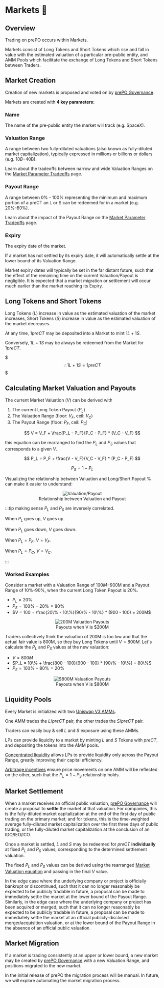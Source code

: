 
# Markets 🏦

## Overview

Trading on prePO occurs within Markets.

Markets consist of Long Tokens and Short Tokens which rise and fall in value with the estimated valuation of a particular pre-public entity, and AMM Pools which facilitate the exchange of Long Tokens and Short Tokens between Traders.

## Market Creation

Creation of new markets is proposed and voted on by [prePO Governance](/governance).

Markets are created with **4 key parameters:**

### Name

The name of the pre-public entity the market will track (e.g. SpaceX).

### Valuation Range

A range between two fully-diluted valuations (also known as fully-diluted market capitalization), typically expressed in millions or billions or dollars (e.g. $10B-$40B).

Learn about the tradeoffs between narrow and wide Valuation Ranges on the [Market Parameter Tradeoffs](/developer/parameter-tradeoffs) page.

### Payout Range

A range between 0% - 100% representing the minimum and maximum portion of a preCT an L or S can be redeemed for in a market (e.g. 20%-80%).

Learn about the impact of the Payout Range on the [Market Parameter Tradeoffs](/developer/parameter-tradeoffs) page.

### Expiry

The expiry date of the market.

If a market has not settled by its expiry date, it will automatically settle at the lower bound of its Valuation Range.

Market expiry dates will typically be set in the far distant future, such that the effect of the remaining time on the current Valuation/Payout is negligible. It is expected that a market migration or settlement will occur much earlier than the market reaching its Expiry.

## Long Tokens and Short Tokens

Long Tokens ($L$) increase in value as the estimated valuation of the market increases, Short Tokens ($S$) increase in value as the estimated valuation of the market decreases.

At any time, $1 preCT$ may be deposited into a Market to mint $1 L + 1 S$.

Conversely, $1L + 1S$ may be always be redeemed from the Market for $1 preCT$.

$$$
\therefore 1L + 1S = 1 preCT
$$$

## Calculating Market Valuation and Payouts

The current Market Valuation ($V$) can be derived with 

1. The current Long Token Payout ($P_L$)
2. The Valuation Range (floor: $V_F$, ceil: $V_C$)
3. The Payout Range (floor: $P_F$, ceil: $P_C$)

$$
V = V_F + \frac{P_L - P_F}{P_C - P_F} * (V_C - V_F)
$$

this equation can be rearranged to find the $P_L$ and $P_S$ values that corresponds to a given $V$.

$$
P_L = P_F + \frac{V - V_F}{V_C - V_F} * (P_C - P_F)
$$

$$
P_S = 1 - P_L
$$

Visualizing the relationship between Valuation and Long/Short Payout % can make it easier to understand:

<center>
  <figure style={{maxWidth: '30rem'}}>
    <img alt="Valuation/Payout" src={useBaseUrl("/img/val_payout.png")} />
    <figcaption>Relationship between Valuation and Payout</figcaption>
  </figure>
</center>

:::tip making sense
$P_L$ and $P_S$ are inversely correlated.

When $P_L$ goes up, $V$ goes up.

When $P_L$ goes down, $V$ goes down.

When $P_L = P_F$, $V = V_F$.

When $P_L = P_C$, $V = V_C$.

:::


### Worked Examples

Consider a market with a Valuation Range of $100M-$900M and a Payout Range of 10%-90%, when the current Long Token Payout is 20%.

- $P_L = 20\%$
- $P_S = 100\% - 20\% = 80\%$
- $V = 100 + \frac{20\% - 10\%}{90\% - 10\%} * (900 - 100) = 200M$


<center>
  <figure style={{maxWidth: '30rem'}}>
    <img alt="200M Valuation Payouts" src={useBaseUrl("/img/200m_payout_val.png")} />
    <figcaption>Payouts when V is $200M</figcaption>
  </figure>
</center>

Traders collectively think the valuation of 200M is too low and that the actual fair value is 800M, so they buy Long Tokens until $V = 800M$. Let's calculate the $P_L$ and $P_S$ values at the new valuation:

- $V = 800M$
- $P_L = 10\% + \frac{800 - 100}{900 - 100} * (90\% - 10\%) = 80\%$
- $P_S = 100\% - 80\% = 20\%$


<center>
  <figure style={{maxWidth: '30rem'}}>
    <img alt="$800M Valuation Payouts" src={useBaseUrl("/img/800m_payout_val.png")} />
    <figcaption>Payouts when V is $800M</figcaption>
  </figure>
</center>



## Liquidity Pools

Every Market is initialized with two [Uniswap V3 AMMs](https://uniswap.org/blog/uniswap-v3). 

One AMM trades the $L/preCT$ pair, the other trades the $S/preCT$ pair.

Traders can easily buy & sell $L$ and $S$ exposure using these AMMs.

LPs can provide liquidity to a market by minting $L$ and $S$ Tokens with $preCT$, and depositing the tokens into the AMM pools.

[Concentrated liquidity](https://docs.uniswap.org/protocol/concepts/V3-overview/concentrated-liquidity) allows LPs to provide liquidity only across the Payout Range, greatly improving their capital efficiency.

[Arbitrage incentives](/developer/arbitrage) ensure price movements on one AMM will be reflected on the other, such that the $P_L = 1 - P_S$ relationship holds.

## Market Settlement

When a market receives an official public valuation, [prePO Governance](/governance) will create a proposal to **settle** the market at that valuation. For companies, this is the fully-diluted market capitalization at the end of the first day of public trading on the primary market; and for tokens, this is the time-weighted average fully-diluted market capitalization over the first three days of public trading, or the fully-diluted market capitalization at the conclusion of an IDO/IEO/ICO.

Once a market is settled, $L$ and $S$ may be redeemed for $preCT$ **individually** at fixed $P_L$ and $P_S$ values, corresponding to the determined settlement valuation.

The fixed $P_L$ and $P_S$ values can be derived using the rearranged [Market Valuation equation](/concepts/markets#calculating-the-market-valuation) and passing in the final $V$ value.

In the edge case where the underlying company or project is officially bankrupt or discontinued, such that it can no longer reasonably be expected to be publicly tradable in future, a proposal can be made to immediately settle the market at the lower bound of the Payout Range. Similarly, in the edge case where the underlying company or project has been acquired or merged, such that it can no longer reasonably be expected to be publicly tradable in future, a proposal can be made to immediately settle the market at an official publicly-disclosed merger/acquisition valuation, or at the lower bound of the Payout Range in the absence of an official public valuation.

## Market Migration

If a market is trading consistently at an upper or lower bound, a new market may be created by [prePO Governance](/governance) with a new Valuation Range, and positions migrated to the new market.

In the initial release of prePO the migration process will be manual. In future, we will explore automating the market migration process.
